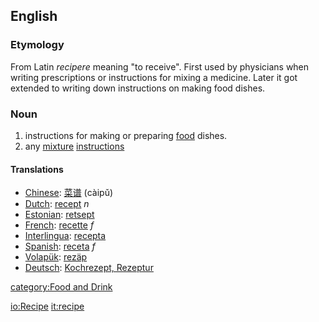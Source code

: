==English==
=== Etymology ===
From Latin ''recipere'' meaning "to receive". First used by physicians when writing prescriptions or instructions for mixing a medicine. Later it got extended to writing down instructions on making food dishes.

=== Noun ===
#instructions for making or preparing [[food]] dishes.
#any [[mixture]] [[instruction]]s

==== Translations ====
*[[Chinese]]: [[菜谱]] (càipǔ)
*[[Dutch]]: [[recept]] ''n''
*[[Estonian]]: [[retsept]]
*[[French]]: [[recette]] ''f''
*[[Interlingua]]: [[recepta]]
*[[Spanish]]: [[receta]] ''f''
*[[Volapük]]: [[rezäp]]
*[[Deutsch]]: [[Kochrezept, Rezeptur]]

[[category:Food and Drink]]

[[io:Recipe]]
[[it:recipe]]
